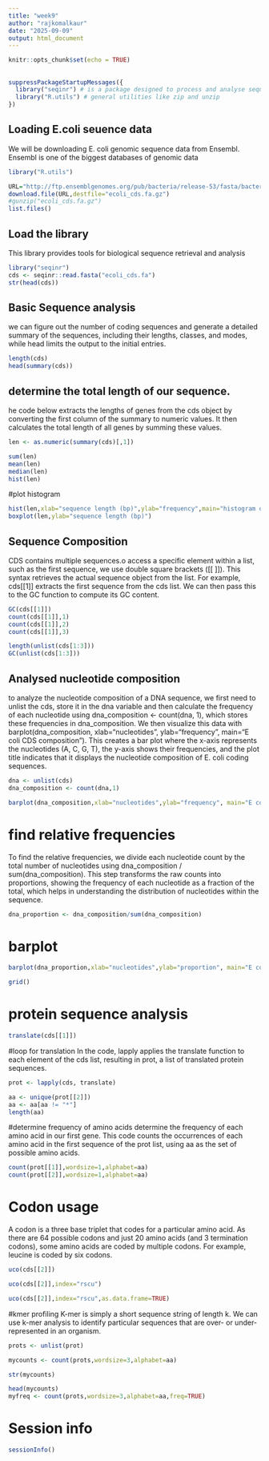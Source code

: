 ```yaml
---
title: "week9"
author: "rajkomalkaur"
date: "2025-09-09"
output: html_document
---
```


```r
knitr::opts_chunk$set(echo = TRUE)
```

## 

```r
suppressPackageStartupMessages({
  library("seqinr") # is a package designed to process and analyse sequence data.
  library("R.utils") # general utilities like zip and unzip
})
```

## Loading E.coli seuence data

We will be downloading E. coli genomic sequence data from Ensembl. Ensembl is one of the biggest databases of genomic data

```r
library("R.utils")

URL="http://ftp.ensemblgenomes.org/pub/bacteria/release-53/fasta/bacteria_0_collection/escherichia_coli_str_k_12_substr_mg1655_gca_000005845/cds/Escherichia_coli_str_k_12_substr_mg1655_gca_000005845.ASM584v2.cds.all.fa.gz"
download.file(URL,destfile="ecoli_cds.fa.gz")
#gunzip("ecoli_cds.fa.gz")
list.files()
```
## Load the library
This library provides tools for biological sequence retrieval and analysis
```r
library("seqinr")
cds <- seqinr::read.fasta("ecoli_cds.fa")
str(head(cds))
```
## Basic Sequence analysis
we can figure out the number of coding sequences and generate a detailed summary of the sequences, including their lengths, classes, and modes, while head limits the output to the initial entries.
```r
length(cds)
head(summary(cds))
```
## determine the total length of our sequence.
he code below extracts the lengths of genes from the cds object by converting the first column of the summary to numeric values. It then calculates the total length of all genes by summing these values.
```r
len <- as.numeric(summary(cds)[,1])

sum(len)
mean(len)
median(len)
hist(len)
```
#plot histogram
```r
hist(len,xlab="sequence length (bp)",ylab="frequency",main="histogram of coding sequence length")
boxplot(len,ylab="sequence length (bp)")
```
## Sequence Composition
CDS contains multiple sequences.o access a specific element within a list, such as the first sequence, we use double square brackets ([[ ]]). This syntax retrieves the actual sequence object from the list. For example, cds[[1]] extracts the first sequence from the cds list. We can then pass this to the GC function to compute its GC content.
```r
GC(cds[[1]])
count(cds[[1]],1)
count(cds[[1]],2)
count(cds[[1]],3)
```
```r
length(unlist(cds[1:3]))
GC(unlist(cds[1:3]))
```
## Analysed nucleotide composition
 to analyze the nucleotide composition of a DNA sequence, we first need to unlist the cds, store it in the dna variable and then calculate the frequency of each nucleotide using dna_composition <- count(dna, 1), which stores these frequencies in dna_composition. We then visualize this data with barplot(dna_composition, xlab="nucleotides", ylab="frequency", main="E coli CDS composition"). This creates a bar plot where the x-axis represents the nucleotides (A, C, G, T), the y-axis shows their frequencies, and the plot title indicates that it displays the nucleotide composition of E. coli coding sequences.
```r
dna <- unlist(cds)
dna_composition <- count(dna,1)

barplot(dna_composition,xlab="nucleotides",ylab="frequency", main="E coli CDS composition")
```
# find relative frequencies
To find the relative frequencies, we divide each nucleotide count by the total number of nucleotides using dna_composition / sum(dna_composition). This step transforms the raw counts into proportions, showing the frequency of each nucleotide as a fraction of the total, which helps in understanding the distribution of nucleotides within the sequence.
```r
dna_proportion <- dna_composition/sum(dna_composition)
```
# barplot
```r
barplot(dna_proportion,xlab="nucleotides",ylab="proportion", main="E coli CDS composition")

grid()
```
# protein sequence analysis
```r
translate(cds[[1]])
```
#loop for translation
In the code, lapply applies the translate function to each element of the cds list, resulting in prot, a list of translated protein sequences.
```r
prot <- lapply(cds, translate)

aa <- unique(prot[[2]])
aa <- aa[aa != "*"]
length(aa)
```
#determine frequency of amino acids
determine the frequency of each amino acid in our first gene. This code counts the occurrences of each amino acid in the first sequence of the prot list, using aa as the set of possible amino acids. 
```r
count(prot[[1]],wordsize=1,alphabet=aa)
count(prot[[2]],wordsize=1,alphabet=aa)
```
# Codon usage
A codon is a three base triplet that codes for a particular amino acid. As there are 64 possible codons and just 20 amino acids (and 3 termination codons), some amino acids are coded by multiple codons. For example, leucine is coded by six codons.
```r
uco(cds[[2]])
```



```r
uco(cds[[2]],index="rscu")
```

```r
uco(cds[[2]],index="rscu",as.data.frame=TRUE)
```
#kmer profiling
K-mer is simply a short sequence string of length k. We can use k-mer analysis to identify particular sequences that are over- or under-represented in an organism.
```r
prots <- unlist(prot)

mycounts <- count(prots,wordsize=3,alphabet=aa)

str(mycounts)
```
```r
head(mycounts)
myfreq <- count(prots,wordsize=3,alphabet=aa,freq=TRUE)
```
# Session info
```r
sessionInfo()
```

